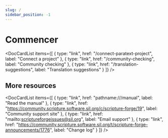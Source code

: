 ```yaml
---
slug: /
sidebar_position: -1
---
```



# Commencer

<DocCardList
  items={[
    { type: "link", href: "/connect-paratext-project", label: "Connect a project" },
    { type: "link", href: "/community-checking", label: "Community checking" },
    { type: "link", href: "/translation-suggestions", label: "Translation suggestions" }
  ]}
/>

## More resources

<DocCardList
  items={[
    { type: "link", href: "pathname:///manual", label: "Read the manual" },
    {
      type: "link",
      href: "https://community.scripture.software.sil.org/c/scripture-forge/19",
      label: "Community support site"
    },
    { type: "link", href: "mailto:scriptureforgeissues@sil.org", label: "Email support" },
    {
      type: "link",
      href: "https://community.scripture.software.sil.org/t/scripture-forge-announcements/1776",
      label: "Change log"
    }
  ]}
/>
